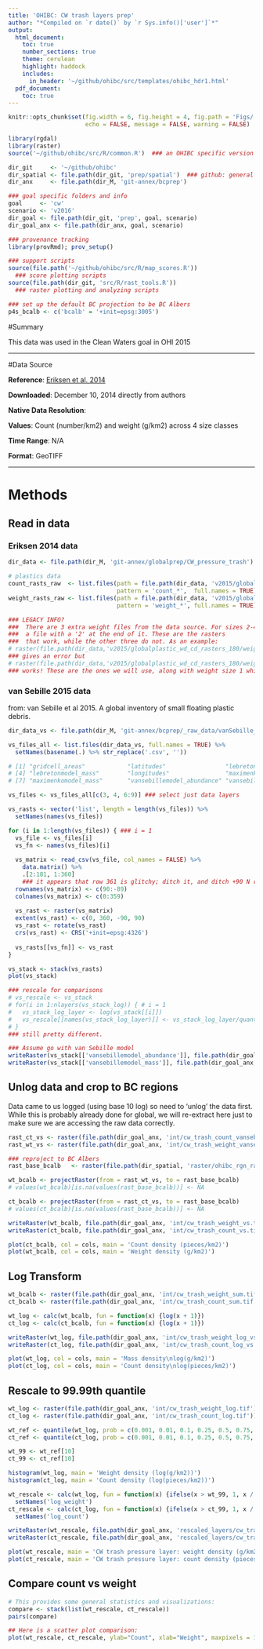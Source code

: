 ```yaml
---
title: 'OHIBC: CW trash layers prep'
author: "*Compiled on `r date()` by `r Sys.info()['user']`*"
output: 
  html_document:
    toc: true
    number_sections: true
    theme: cerulean
    highlight: haddock
    includes: 
      in_header: '~/github/ohibc/src/templates/ohibc_hdr1.html'
  pdf_document:
    toc: true
---
```


``` r
knitr::opts_chunk$set(fig.width = 6, fig.height = 4, fig.path = 'Figs/',
                      echo = FALSE, message = FALSE, warning = FALSE)

library(rgdal)
library(raster)
source('~/github/ohibc/src/R/common.R')  ### an OHIBC specific version of common.R

dir_git     <- '~/github/ohibc'
dir_spatial <- file.path(dir_git, 'prep/spatial')  ### github: general buffer region shapefiles
dir_anx     <- file.path(dir_M, 'git-annex/bcprep')

### goal specific folders and info
goal     <- 'cw'
scenario <- 'v2016'
dir_goal <- file.path(dir_git, 'prep', goal, scenario)
dir_goal_anx <- file.path(dir_anx, goal, scenario)

### provenance tracking
library(provRmd); prov_setup()

### support scripts
source(file.path('~/github/ohibc/src/R/map_scores.R'))
  ### score plotting scripts
source(file.path(dir_git, 'src/R/rast_tools.R')) 
  ### raster plotting and analyzing scripts

### set up the default BC projection to be BC Albers
p4s_bcalb <- c('bcalb' = '+init=epsg:3005')

```

#Summary

This data was used in the Clean Waters goal in OHI 2015

***

#Data Source

**Reference**: [Eriksen et al. 2014](http://journals.plos.org/plosone/article?id=10.1371/journal.pone.0111913)

**Downloaded**: December 10, 2014 directly from authors

**Native Data Resolution**:   

**Values**: Count (number/km2) and weight (g/km2) across 4 size classes  

**Time Range**: N/A

**Format**: GeoTIFF

***

# Methods

## Read in data

### Eriksen 2014 data
```r

dir_data <- file.path(dir_M, 'git-annex/globalprep/CW_pressure_trash')

# plastics data
count_rasts_raw  <- list.files(path = file.path(dir_data, 'v2015/globalplastic_wd_cd_rasters_180'), 
                               pattern = 'count_*',  full.names = TRUE)
weight_rasts_raw <- list.files(path = file.path(dir_data, 'v2015/globalplastic_wd_cd_rasters_180'), 
                               pattern = 'weight_*', full.names = TRUE)

### LEGACY INFO?
###  There are 3 extra weight files from the data source. For sizes 2-4, there is
###  a file with a '2' at the end of it. These are the rasters
###  that work, while the other three do not. As an example:
# raster(file.path(dir_data,'v2015/globalplastic_wd_cd_rasters_180/weight_density_size2_180.tif')) 
### gives an error but
# raster(file.path(dir_data,'v2015/globalplastic_wd_cd_rasters_180/weight_density_size2_180_2.tif')) 
### works! These are the ones we will use, along with weight size 1 which appears to work
```

### van Sebille 2015 data

from: van Sebille et al 2015. A global inventory of small floating plastic debris.

``` r
dir_data_vs <- file.path(dir_M, 'git-annex/bcprep/_raw_data/vanSebille_plastics')

vs_files_all <- list.files(dir_data_vs, full.names = TRUE) %>%
  setNames(basename(.) %>% str_replace('.csv', ''))

# [1] "gridcell_areas"            "latitudes"                 "lebretonmodel_abundance"  
# [4] "lebretonmodel_mass"        "longitudes"                "maximenkomodel_abundance" 
# [7] "maximenkomodel_mass"       "vansebillemodel_abundance" "vansebillemodel_mass"     

vs_files <- vs_files_all[c(3, 4, 6:9)] ### select just data layers

vs_rasts <- vector('list', length = length(vs_files)) %>%
  setNames(names(vs_files))

for (i in 1:length(vs_files)) { ### i = 1
  vs_file <- vs_files[i]
  vs_fn <- names(vs_files)[i]
  
  vs_matrix <- read_csv(vs_file, col_names = FALSE) %>%
    data.matrix() %>%
    .[2:181, 1:360]
    ### it appears that row 361 is glitchy; ditch it, and ditch +90 N row as well
  rownames(vs_matrix) <- c(90:-89)
  colnames(vs_matrix) <- c(0:359)
  
  vs_rast <- raster(vs_matrix)
  extent(vs_rast) <- c(0, 360, -90, 90)
  vs_rast <- rotate(vs_rast)
  crs(vs_rast) <- CRS('+init=epsg:4326')
  
  vs_rasts[[vs_fn]] <- vs_rast
}

vs_stack <- stack(vs_rasts)
plot(vs_stack)

### rescale for comparisons
# vs_rescale <- vs_stack
# for(i in 1:nlayers(vs_stack_log)) { # i = 1
#   vs_stack_log_layer <- log(vs_stack[[i]])
#   vs_rescale[[names(vs_stack_log_layer)]] <- vs_stack_log_layer/quantile(vs_stack_log_layer, 0.9999)
# }
### still pretty different.

### Assume go with van Sebille model
writeRaster(vs_stack[['vansebillemodel_abundance']], file.path(dir_goal_anx, 'int/cw_trash_count_vansebille.tif'), overwrite = TRUE)
writeRaster(vs_stack[['vansebillemodel_mass']], file.path(dir_goal_anx, 'int/cw_trash_weight_vansebille.tif'), overwrite = TRUE)

```

## Unlog data and crop to BC regions

Data came to us logged (using base 10 log) so need to 'unlog' the data first.  While this is probably already done for global, we will re-extract here just to make sure we are accessing the raw data correctly.

```r

rast_ct_vs <- raster(file.path(dir_goal_anx, 'int/cw_trash_count_vansebille.tif'))
rast_wt_vs <- raster(file.path(dir_goal_anx, 'int/cw_trash_weight_vansebille.tif'))

### reproject to BC Albers
rast_base_bcalb   <- raster(file.path(dir_spatial, 'raster/ohibc_rgn_raster_1000m.tif'))

wt_bcalb <- projectRaster(from = rast_wt_vs, to = rast_base_bcalb)
# values(wt_bcalb)[is.na(values(rast_base_bcalb))] <- NA

ct_bcalb <- projectRaster(from = rast_ct_vs, to = rast_base_bcalb)
# values(ct_bcalb)[is.na(values(rast_base_bcalb))] <- NA

writeRaster(wt_bcalb, file.path(dir_goal_anx, 'int/cw_trash_weight_vs.tif'), overwrite = TRUE)
writeRaster(ct_bcalb, file.path(dir_goal_anx, 'int/cw_trash_count_vs.tif'),  overwrite = TRUE)

``` 

``` r

plot(ct_bcalb, col = cols, main = 'Count density (pieces/km2)')
plot(wt_bcalb, col = cols, main = 'Weight density (g/km2)')

```


## Log Transform
```r

wt_bcalb <- raster(file.path(dir_goal_anx, 'int/cw_trash_weight_sum.tif'))
ct_bcalb <- raster(file.path(dir_goal_anx, 'int/cw_trash_count_sum.tif'))

wt_log <- calc(wt_bcalb, fun = function(x) {log(x + 1)})
ct_log <- calc(ct_bcalb, fun = function(x) {log(x + 1)})

writeRaster(wt_log, file.path(dir_goal_anx, 'int/cw_trash_weight_log_vs.tif'), overwrite = TRUE)
writeRaster(ct_log, file.path(dir_goal_anx, 'int/cw_trash_count_log_vs.tif'),  overwrite = TRUE)

plot(wt_log, col = cols, main = 'Mass density\nlog(g/km2)')
plot(ct_log, col = cols, main = 'Count density\nlog(pieces/km2)')

```

## Rescale to 99.99th quantile
```r

wt_log <- raster(file.path(dir_goal_anx, 'int/cw_trash_weight_log.tif'))
ct_log <- raster(file.path(dir_goal_anx, 'int/cw_trash_count_log.tif'))

wt_ref <- quantile(wt_log, prob = c(0.001, 0.01, 0.1, 0.25, 0.5, 0.75, 0.9, 0.99, 0.999, 0.9999))
ct_ref <- quantile(ct_log, prob = c(0.001, 0.01, 0.1, 0.25, 0.5, 0.75, 0.9, 0.99, 0.999, 0.9999))

wt_99 <- wt_ref[10]
ct_99 <- ct_ref[10]

histogram(wt_log, main = 'Weight density (log(g/km2))')
histogram(ct_log, main = 'Count density (log(pieces/km2))')

wt_rescale <- calc(wt_log, fun = function(x) {ifelse(x > wt_99, 1, x / wt_99)}) %>%
  setNames('log_weight')
ct_rescale <- calc(ct_log, fun = function(x) {ifelse(x > ct_99, 1, x / ct_99)}) %>%
  setNames('log_count')

writeRaster(wt_rescale, file.path(dir_goal_anx, 'rescaled_layers/cw_trash_wt_rescale.tif'), overwrite = TRUE)
writeRaster(ct_rescale, file.path(dir_goal_anx, 'rescaled_layers/cw_trash_ct_rescale.tif'), overwrite = TRUE)

plot(wt_rescale, main = 'CW trash pressure layer: weight density (g/km2)',     col = cols)
plot(ct_rescale, main = 'CW trash pressure layer: count density (pieces/km2)', col = cols)

```

## Compare count vs weight
```r

# This provides some general statistics and visualizations:
compare <- stack(list(wt_rescale, ct_rescale))
pairs(compare)  

## Here is a scatter plot comparison:
plot(wt_rescale, ct_rescale, ylab="Count", xlab="Weight", maxpixels = 10000000, col = rgb(0, 0, 0, 0.2))
```

